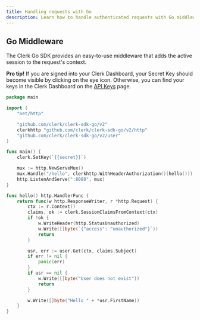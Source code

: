 ```yaml
---
title: Handling requests with Go
description: Learn how to handle authenticated requests with Go middleware using Clerk.
---
```


## Go Middleware

The Clerk Go SDK provides an easy-to-use middleware that adds the active session to the request's context.

**Pro tip!** If you are signed into your Clerk Dashboard, your Secret Key should become visible by clicking on the eye icon. Otherwise, you can find your keys in the Clerk Dashboard on the [API Keys](https://dashboard.clerk.com/last-active?path=api-keys) page.

```go {{ filename: 'main.go' }}
package main

import (
	"net/http"

	"github.com/clerk/clerk-sdk-go/v2"
	clerkhttp "github.com/clerk/clerk-sdk-go/v2/http"
	"github.com/clerk/clerk-sdk-go/v2/user"
)

func main() {
	clerk.SetKey(`{{secret}}`)

	mux := http.NewServeMux()
	mux.Handle("/hello", clerkhttp.WithHeaderAuthorization()(hello()))
	http.ListenAndServe(":8080", mux)
}

func hello() http.HandlerFunc {
	return func(w http.ResponseWriter, r *http.Request) {
		ctx := r.Context()
		claims, ok := clerk.SessionClaimsFromContext(ctx)
		if !ok {
			w.WriteHeader(http.StatusUnauthorized)
			w.Write([]byte(`{"access": "unauthorized"}`))
			return
		}

		usr, err := user.Get(ctx, claims.Subject)
		if err != nil {
			panic(err)
		}
		if usr == nil {
			w.Write([]byte("User does not exist"))
			return
		}

		w.Write([]byte("Hello " + *usr.FirstName))
	}
}
```
